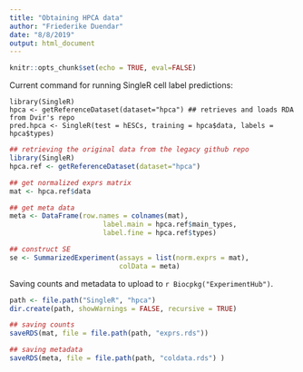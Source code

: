```yaml
---
title: "Obtaining HPCA data"
author: "Friederike Duendar"
date: "8/8/2019"
output: html_document
---
```


```r
knitr::opts_chunk$set(echo = TRUE, eval=FALSE)
```

Current command for running SingleR cell label predictions:

```
library(SingleR)
hpca <- getReferenceDataset(dataset="hpca") ## retrieves and loads RDA from Dvir's repo
pred.hpca <- SingleR(test = hESCs, training = hpca$data, labels = hpca$types)
```


```r
## retrieving the original data from the legacy github repo
library(SingleR)
hpca.ref <- getReferenceDataset(dataset="hpca")

## get normalized exprs matrix
mat <- hpca.ref$data

## get meta data
meta <- DataFrame(row.names = colnames(mat),
                       label.main = hpca.ref$main_types,
                       label.fine = hpca.ref$types)

## construct SE
se <- SummarizedExperiment(assays = list(norm.exprs = mat),
                           colData = meta)

```

Saving counts and metadata to upload to `r Biocpkg("ExperimentHub")`.

```r
path <- file.path("SingleR", "hpca")
dir.create(path, showWarnings = FALSE, recursive = TRUE)

## saving counts
saveRDS(mat, file = file.path(path, "exprs.rds"))

## saving metadata
saveRDS(meta, file = file.path(path, "coldata.rds") )
```
